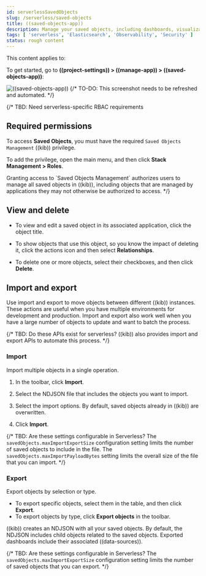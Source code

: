 ```yaml
---
id: serverlessSavedObjects
slug: /serverless/saved-objects
title: ((saved-objects-app))
description: Manage your saved objects, including dashboards, visualizations, maps, ((data-sources)), and more.
tags: [ 'serverless', 'Elasticsearch', 'Observability', 'Security' ]
status: rough content
---
```



<RoughContent />

This content applies to: <DocBadge template="elasticsearch" slug="/serverless/elasticsearch/what-is-elasticsearch-serverless" /> <DocBadge template="observability" slug="/serverless/observability/what-is-observability-serverless" /> <DocBadge template="security" slug="/serverless/security/what-is-security-serverless" /> 

To get started, go to **((project-settings)) > ((manage-app)) > ((saved-objects-app))**:

![((saved-objects-app))](images/saved-object-management.png)
{/* TO-DO: This screenshot needs to be refreshed and automated. */}

{/*
TBD: Need serverless-specific RBAC requirements
## Required permissions

To access **Saved Objects**, you must have the required `Saved Objects Management` ((kib)) privilege.

To add the privilege, open the main menu, and then click **Stack Management > Roles**.

<DocCallOut title="Note">
Granting access to `Saved Objects Management` authorizes users to
manage all saved objects in ((kib)), including objects that are managed by
applications they may not otherwise be authorized to access.
</DocCallOut> */}

## View and delete

* To view and edit a saved object in its associated application, click the object title.

* To show objects that use this object, so you know the impact of deleting it, click the actions icon <DocIcon type="boxesHorizontal" title="More actions" /> and then select **Relationships**.

* To delete one or more objects, select their checkboxes, and then click **Delete**.

## Import and export

Use import and export to move objects between different ((kib)) instances.
These actions are useful when you have multiple environments for development and production.
Import and export also work well when you have a large number of objects to update and want to batch the process.

{/*
TBD: Do these APIs exist for serverless?
((kib)) also provides <DocLink id="enKibanaSavedObjectsApiImport">import</DocLink> and
<DocLink id="enKibanaSavedObjectsApiExport">export</DocLink> APIs to automate this process.
*/}

### Import

Import multiple objects in a single operation.

1. In the toolbar, click **Import**.
1. Select the NDJSON file that includes the objects you want to import.

1. Select the import options. By default, saved objects already in ((kib)) are overwritten.

1. Click **Import**.

{/*
TBD: Are these settings configurable in Serverless?
<DocCallOut title="Note">
The <DocLink id="enKibanaSettings" section="savedObjects-maxImportExportSize">`savedObjects.maxImportExportSize`</DocLink> configuration setting
limits the number of saved objects to include in the file. The
<DocLink id="enKibanaSettings" section="savedObjects-maxImportPayloadBytes">`savedObjects.maxImportPayloadBytes`</DocLink> setting limits the overall
size of the file that you can import.
</DocCallOut>
*/}

### Export

Export objects by selection or type.

* To export specific objects, select them in the table, and then click **Export**.
* To export objects by type, click **Export objects** in the toolbar.

((kib)) creates an NDJSON with all your saved objects.
By default, the NDJSON includes child objects related to the saved objects.
Exported dashboards include their associated ((data-sources)).

{/*
TBD: Are these settings configurable in Serverless?
<DocCallOut title="Note">
The <DocLink id="enKibanaSettings" section="savedObjects-maxImportExportSize">`savedObjects.maxImportExportSize`</DocLink> configuration setting limits the number of saved objects that you can export.
</DocCallOut> */}

